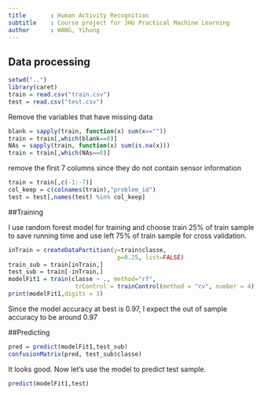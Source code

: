 ```yaml
---
title       : Human Activity Recognition
subtitle    : Course project for JHU Practical Machine Learning
author      : WANG, Yihong
---
```


## Data processing



```r
setwd("..")
library(caret)
train = read.csv("train.csv")
test = read.csv("test.csv")
```
Remove the variables that have missing data
```r
blank = sapply(train, function(x) sum(x==""))
train = train[,which(blank==0)]
NAs = sapply(train, function(x) sum(is.na(x)))
train = train[,which(NAs==0)]
```
remove the first 7 columns since they do not contain sensor information

```r
train = train[,c(-1:-7)]
col_keep = c(colnames(train),"problem_id")
test = test[,names(test) %in% col_keep]
```

##Training

I use random forest model for training and choose train 25% of train sample to save 
running time and use left 75% of train sample for cross validation.
```r
inTrain = createDataPartition(y=train$classe,
                               p=0.25, list=FALSE)
train_sub = train[inTrain,]
test_sub = train[-inTrain,]
modelFit1 = train(classe ~ ., method="rf", 
                   trControl = trainControl(method = "cv", number = 4),data=train_sub)
print(modelFit1,digits = 3)
```

Since the model accuracy at best is 0.97, I expect the out of sample accuracy to be around 0.97

##Predicting
```r
pred = predict(modelFit1,test_sub)
confusionMatrix(pred, test_sub$classe)
```
It looks good. Now let's use the model to predict test sample.
```r
predict(modelFit1,test)
```




